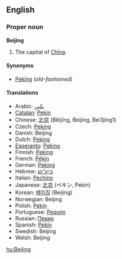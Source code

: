 {{wikipedia}}
==English==
===Proper noun===
'''Beijing'''

#The capital of [[China]].

====Synonyms====
*[[Peking]] (''old-fashioned'')

====Translations====
*Arabic: [[بكين]]
*[[Catalan]]: [[Pekín#Catalan|Pekín]]
*Chinese: [[北京]] (Běijīng, Beijing, Bei3jing1)
*Czech: [[Peking#Czech|Peking]]
*Danish: Beijing
*Dutch: [[Peking#Dutch|Peking]]
*[[Esperanto]]: [[Pekino]]
*Finnish: [[Peking#Finnish|Peking]]
*French: [[Pékin]]
*German: [[Peking#German|Peking]]
*Hebrew: [[בייג'ינג]]
*Italian: [[Pechino]]
*Japanese: [[北京]] (ペキン, Pekin)
*Korean: [[베이징]] (Beijing)
*Norwegian: Beijing
*Polish: [[Pekin]]
*Portuguese: [[Pequim]]
*Russian: [[Пекин]]
*Spanish: [[Pekín#Spanish|Pekín]]
*Swedish: Beijing
*Welsh: Beijing

[[hu:Beijing]]